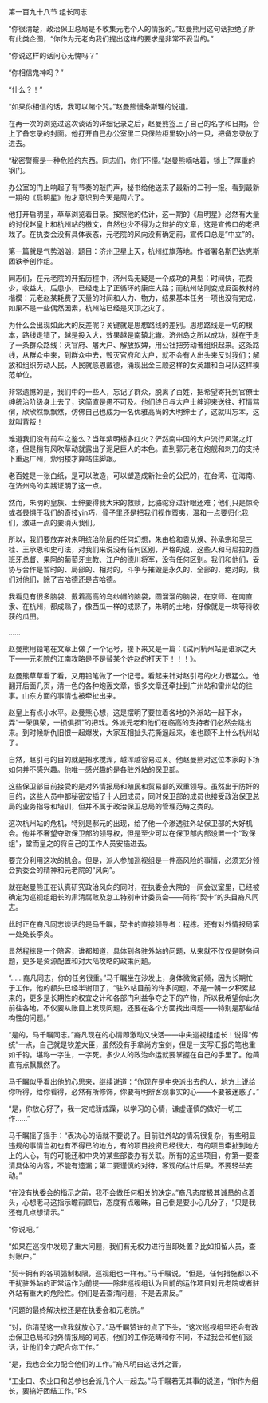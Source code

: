 

第一百九十八节 组长同志

“你很清楚，政治保卫总局是不收集元老个人的情报的。”赵曼熊用这句话拒绝了所有此类企图，“你作为元老向我们提出这样的要求是非常不妥当的。”

“你说这样的话问心无愧吗？”

“你相信鬼神吗？”

“什么？！”

“如果你相信的话，我可以赌个咒。”赵曼熊慢条斯理的说道。

在再一次的浏览过这次谈话的详细记录之后，赵曼熊签上了自己的名字和日期，合上了备忘录的封面。他打开自己办公室里二只保险柜里较小的一只，把备忘录放了进去。

“秘密警察是一种危险的东西。同志们，你们不懂。”赵曼熊嘀咕着，锁上了厚重的钢门。

办公室的门上响起了有节奏的敲门声，秘书给他送来了最新的二刊一报。看到最新一期的《启明星》他才意识到今天是周六了。

他打开启明星，草草浏览着目录。按照他的估计，这一期的《启明星》必然有大量的讨伐赵皇上和杭州站的檄文，自然也少不得为之辩护的文章，这是宣传口的老把戏了。在执委会没有具体表态，元老院的风向没有确定前，宣传口总是“中立”的。

第一篇就是气势汹汹，题目：济州卫星上天，杭州红旗落地。作者署名斯巴达克斯团铁拳创作组。

同志们，在元老院的开拓历程中，济州岛无疑是一个成功的典型：时间快，花费少，收益大，后患小，已经走上了正循环的康庄大路；而杭州站则变成反面教材的楷模：元老赵某耗费了天量的时间和人力、物力，结果基本任务一项也没有完成，如果不是一些偶然因素，杭州站已经是灭顶之灾了。

为什么会出现如此大的反差呢？关键就是思想路线的差别。思想路线是一切的根本，路线走错了，越是投入大，效果越是南辕北辙。济州岛之所以成功，就在于走了一条群众路线：灭官府、屠大户、解放奴婢，用公社把劳动者组织起来。这条路线，从群众中来，到群众中去，毁灭官府和大户，就不会有人出头来反对我们；解放和组织劳动人民，人民就感恩戴德，涌现出金三顺这样的女英雄和白马队这样模范单位。

非常遗憾的是，我们中的一些人，忘记了群众，脱离了百姓，把希望寄托到官僚士绅统治阶级身上去了，这简直是愚不可及。他们终日与大户士绅迎来送往、打情骂俏，欣欣然飘飘然，仿佛自己也成为一名优雅高尚的大明绅士了，这就叫忘本，这就叫背叛！

难道我们没有前车之鉴么？当年紫明楼多红火？俨然南中国的大户流行风潮之灯塔，但是稍有风吹草动就露出了泥足巨人的本色。直到郭元老在炮舰和刺刀的支持下重返广州，紫明楼才算站住脚跟。

老百姓是一张白纸，是可以改造，可以塑造成新社会的公民的，在台湾、在海南、在济州岛的实践证明了这一点。

然而，朱明的皇族、士绅要得我大宋的救赎，比骆驼穿过针眼还难；他们只是惊奇或者畏惧于我们的奇技yin巧，骨子里还是把我们视作蛮夷，温和一点要归化我们，激进一点的要消灭我们。

所以，我们要放弃对朱明统治阶层的任何幻想，朱由检和袁从焕、孙承宗和吴三桂、王承恩和史可法，对我们来说没有任何区别，严格的说，这些人和马尼拉的西班牙总督、果阿的葡萄牙主教、江户的德川将军，没有任何区别。我们和他们，妥协与合作是暂时的、局部的、相对的，斗争与摧毁是永久的、全部的、绝对的，我们对他们，除了吉哈德还是吉哈德。

我看见有很多脑袋、戴着高高的乌纱帽的脑袋，圆溜溜的脑袋，在京师、在南直隶、在杭州，都成熟了，像西瓜一样的成熟了，朱明的土地，好像就是一块等待收获的瓜田。

……

赵曼熊用铅笔在文章上做了一个记号，接下来又是一篇：《试问杭州站是谁家之天下――元老院的江南攻略是不是替某个姓赵的打天下！！！》。

赵曼熊草草看了看，又用铅笔做了一个记号。看起来针对赵引弓的火力很猛么。他翻开后面几页，清一色的各种炮轰文章，很多文章还牵扯到广州站和雷州站的往事。山东方面的事情也被牵扯出来。

赵皇上有点小水平。赵曼熊心想，这是摆明了要拉着各地的外派站一起下水，弄“一荣俱荣，一损俱损”的把戏。外派元老和他们在临高的支持者们必然会跳出来。到时候新仇旧恨一起爆发，大家互相扯头花撕逼起来，谁也顾不上什么杭州站了。

自然，赵引弓的目的就是把水搅浑，越浑越容易过关。他赵曼熊对这位本家的下场如何并不感兴趣。他唯一感兴趣的是各驻外站的保卫部。

这些保卫部目前接受的是对外情报局和殖民和贸易部的双重领导。虽然出于防奸的目的，这些人员中都秘密安插了十人团成员，同时保卫部的成员也接受政治保卫总局的业务指导和培训，但并不属于政治保卫总局的管理范畴之类的。

这次杭州站的危机，特别是郝元的出现，给了他一个渗透驻外站保卫部的大好机会。他并不奢望夺取保卫部的领导权，但是至少可以在保卫部内部设置一个“政保组”，堂而皇之的将自己的工作人员安插进去。

要充分利用这次的机会。但是，派人参加巡视组是一件高风险的事情，必须充分领会执委会的精神和元老院的“风向”。

就在赵曼熊正在认真研究政治风向的同时，在执委会大院的一间会议室里，已经被确定为巡视组组长的肃清腐败及怠工特别审计委员会――简称“契卡”的头目裔凡同志。

此时正在裔凡同志谈话的是马千瞩，契卡的直接领导者：程栋。还有对外情报局第一处处长李炎。

显然程栋是一个陪客，谁都知道，具体到各驻外站的问题，从来就不仅仅是财务问题，更多是资源配置和对大陆攻略的政策问题。

“……裔凡同志，你的任务很重。”马千瞩坐在沙发上，身体微微前倾，因为长期忙于工作，他的额头已经半谢顶了，“驻外站目前的许多问题，不是一朝一夕积累起来的，更多是长期性的权宜之计和各部门利益争夺之下的产物，所以我希望你此次前往各地，不仅要从账目上发现问题，还要在各个方面找出问题――特别是那些结构性的问题。”

“是的，马千瞩同志。”裔凡现在的心情即激动又快活――中央巡视组组长！说得“传统”一点，自己就是钦差大臣，虽然没有手拿尚方宝剑，但是一支写汇报的笔也重如千钧。堪称一字生，一字死。多少人的政治命运就要掌握在自己的手里了。他简直有点飘飘然了。

马千瞩似乎看出他的心思来，继续说道：“你现在是中央派出去的人，地方上说给你听得，给你看得，必然有所修饰，你要有明辨客观事实的心――不要被迷惑了。”

“是，你放心好了，我一定戒骄戒躁，以学习的心情，谦虚谨慎的做好一切工作……”

马千瞩摇了摇手：“表决心的话就不要说了。目前驻外站的情况很复杂，有些明显违规的事情当初也有不得已的地方，有的项目投资已经很大，有的项目牵扯到地方上的人心，有的可能还和中央的某些部委办有关联。所有的这些项目，你第一要查清具体的内容，不能有遗漏；第二要谨慎的对待，客观的估计后果。不要轻举妄动。”

“在没有执委会的指示之前，我不会做任何相关的决定。”裔凡态度极其诚恳的点着头，心想老马这指示瞻前顾后，态度有点暧昧，自己倒是要小心几分了，“只是我还有几点想请示。”

“你说吧。”

“如果在巡视中发现了重大问题，我们有无权力进行当即处置？比如扣留人员，查封账户。”

“契卡拥有的各项强制权限，巡视组也一样有。”马千瞩说，“但是，任何措施都以不干扰驻外站的正常运作为前提――除非巡视组认为目前的运作项目对元老院或者驻外站有重大的危险性。你们是去查清问题，不是去肃反。”

“问题的最终解决权还是在执委会和元老院。”

“对，你清楚这一点我就放心了。”马千瞩赞许的点了下头，“这次巡视组里还会有政治保卫总局和对外情报局的同志，他们的工作范畴和你不同，不过我会和他们谈话，让他们全力配合你工作。”

“是，我也会全力配合他们的工作。”裔凡明白这话外之音。

“工业口、农业口和总参也会派几个人一起去。”马千瞩若无其事的说道，“你作为组长，要搞好团结工作。”RS

